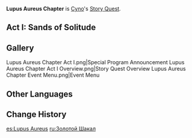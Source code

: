{{Chapter Infobox
|character       = Cyno
|short           = Lupus Aureus
|act1            = Sands of Solitude
|ARReq1          = 40
|keyReq1         = 1
|archonQuestReq1 = [[Chapter III]]: Act IV - [[King Deshret and the Three Magi]]
}}
'''Lupus Aureus Chapter''' is [[Cyno]]'s [[Story Quest]].

==Act I: Sands of Solitude==
{{Main|Sands of Solitude}}
{{Description|The suspicious case of smuggling [[Canned Knowledge]] occupies the minds of all [[Matra]]. Little do they know of a lone wolf that silently investigates the truth behind it.<br />The chains of mutual benefit are getting tighter and tighter, trapping everyone involved in a whirlpool that no one can escape.<br />Planting evidence, luring others with promises of gain, threatening, begging, exhorting... They will stop at nothing. When the old bricks and mortar crumble down, some people resort to silence, some gather their baggage and carry on forward.}}
{{Transclude|Sands of Solitude|List of Quests}}

==Gallery==
<gallery hideaddbutton="true" captionalign="center">
Lupus Aureus Chapter Act I.png|Special Program Announcement
Lupus Aureus Chapter Act I Overview.png|Story Quest Overview
Lupus Aureus Chapter Event Menu.png|Event Menu
</gallery>

==Other Languages==
{{Other Languages
|en      = Lupus Aureus Chapter
|zhs     = 金狼之章
|zhs_rm  = Jīnláng zhī Zhāng
|zht     = 金狼之章
|zht_rm  = Jīnláng zhī Zhāng
|zh_tl   = Golden Wolf Chapter
|ja      = 金狼の章
|ja_rm   = Kinrou no Shou
|ja_tl   = Golden Wolf Chapter
|ko      = 황금이리의 장
|ko_rm   = Hwanggeum-iri-ui Jang
|ko_tl   = Golden Wolf Chapter
|es      = Lupus Aureus
|fr      = Lupus Aureus
|ru      = Золотой Шакал
|ru_tl   = Golden Jackal
|th      = บทแห่งวฤกสีทอง
|th_rm   = 
|th_tl   = 
|vi      = Chương Kim Lang
|vi_tl   = 
|de      = Lupus Aureus
|id      = Chapter Lupus Aureus
|id_tl   = Lupus Aureus Chapter
|pt      = Capítulo de Lupus Aureus
|pt_tl   = Chapter of Lupus Aureus
|tr      = Altın Kurt Bölümü
|tr_tl   = 
|it      = Capitolo del Lupus Aureus
|it_tl   = 
}}

==Change History==
{{Change History|3.1}}

[[es:Lupus Aureus]]
[[ru:Золотой Шакал]]